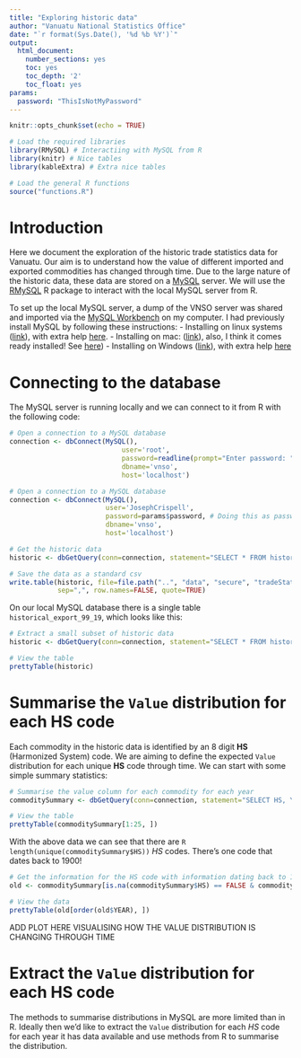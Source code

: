 ```yaml
---
title: "Exploring historic data"
author: "Vanuatu National Statistics Office"
date: "`r format(Sys.Date(), '%d %b %Y')`"
output:
  html_document:
    number_sections: yes
    toc: yes
    toc_depth: '2'
    toc_float: yes
params: 
  password: "ThisIsNotMyPassword"
---
```


```r
knitr::opts_chunk$set(echo = TRUE)
```

```r

# Load the required libraries
library(RMySQL) # Interactiing with MySQL from R
library(knitr) # Nice tables
library(kableExtra) # Extra nice tables

# Load the general R functions
source("functions.R")
```

# Introduction

Here we document the exploration of the historic trade statistics data for Vanuatu. Our aim is to understand how the value of different imported and exported commodities has changed through time. Due to the large nature of the historic data, these data are stored on a [MySQL](https://www.mysql.com/) server. We will use the [RMySQL](https://cran.r-project.org/web/packages/RMySQL/RMySQL.pdf) R package to interact with the local MySQL server from R.

To set up the local MySQL server, a dump of the VNSO server was shared and imported via the [MySQL Workbench](https://www.mysql.com/products/workbench/) on my computer. I had previously install MySQL by following these instructions:
- Installing on linux systems ([link](https://dev.mysql.com/doc/refman/8.0/en/linux-installation.html)), with extra help [here](https://itsfoss.com/install-mysql-ubuntu/).
- Installing on mac: ([link](https://dev.mysql.com/doc/mysql-osx-excerpt/5.7/en/osx-installation.html)), also, I think it comes ready installed! See [here](https://www.thoughtco.com/installing-mysql-on-mac-2693866))
- Installing on Windows ([link](https://dev.mysql.com/downloads/installer/)), with extra help [here](https://www.wikihow.com/Install-the-MySQL-Database-Server-on-Your-Windows-PC)

# Connecting to the database

The MySQL server is running locally and we can connect to it from R with the following code:

```r
# Open a connection to a MySQL database
connection <- dbConnect(MySQL(), 
                            user='root', 
                            password=readline(prompt="Enter password: "), # Doing this as password never stored in easily accessible format now
                            dbname='vnso',
                            host='localhost')
```


```r
# Open a connection to a MySQL database
connection <- dbConnect(MySQL(), 
                        user='JosephCrispell', 
                        password=params$password, # Doing this as password never stored in easily accessible format now
                        dbname='vnso',
                        host='localhost')
```

```r
# Get the historic data
historic <- dbGetQuery(conn=connection, statement="SELECT * FROM historical_export_99_19")

# Save the data as a standard csv
write.table(historic, file=file.path("..", "data", "secure", "tradeStats_historic_14-09-20.csv"),
            sep=",", row.names=FALSE, quote=TRUE)
```
 
On our local MySQL database there is a single table `historical_export_99_19`, which looks like this:

```r

# Extract a small subset of historic data
historic <- dbGetQuery(conn=connection, statement="SELECT * FROM historical_export_99_19 LIMIT 25")

# View the table
prettyTable(historic)
```

# Summarise the `Value` distribution for each HS code

Each commodity in the historic data is identified by an 8 digit **HS** (Harmonized System) code. We are aiming to define the expected `Value` distribution for each unique **HS** code through time. We can start with some simple summary statistics:

```r
# Summarise the value column for each commodity for each year
commoditySummary <- dbGetQuery(conn=connection, statement="SELECT HS, YEAR, AVG(Value) AS average, MAX(Value) AS maximum, MIN(Value) AS minimum, COUNT(HS) AS count, SUM(HS) AS sum FROM historical_export_99_19 GROUP BY HS, YEAR")

# View the table
prettyTable(commoditySummary[1:25, ])
```

With the above data we can see that there are `R length(unique(commoditySummary$HS))` *HS* codes. There's one code that dates back to 1900!

```r
# Get the information for the HS code with information dating back to 1900
old <- commoditySummary[is.na(commoditySummary$HS) == FALSE & commoditySummary$HS == "84715000", ]

# View the data
prettyTable(old[order(old$YEAR), ])
```

ADD PLOT HERE VISUALISING HOW THE VALUE DISTRIBUTION IS CHANGING THROUGH TIME

# Extract the `Value` distribution for each HS code

The methods to summarise distributions in MySQL are more limited than in R. Ideally then we'd like to extract the `Value` distribution for each *HS* code for each year it has data available and use methods from R to summarise the distribution.


